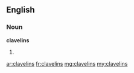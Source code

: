 ==English==

===Noun===
'''clavelins'''

# {{plural of|clavelin}}

[[ar:clavelins]]
[[fr:clavelins]]
[[mg:clavelins]]
[[my:clavelins]]